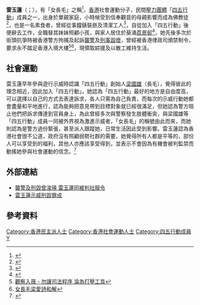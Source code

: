 {{Infobox person
| 姓名       = 雷玉蓮
| 圖像       = File:Lui Yuk-lin.jpg
| 圖像替代   = 雷玉蓮
| 圖像說明   = 雷玉蓮，攝於2016年。
| 羅馬拼音   = Lui Yuk Lin
| 性別       = 女
| 出生名     = 
| 出生日期   = <!-- {{birth date and age|YYYY|MM|DD}}（在世）或{{Birth date|YYYY|MM|DD}}（逝世） -->
| 出生地點   = 
| 居住地     = {{HKG}}
| 國籍       = 
| 永久居留權 = 
| 別名       = 女長毛、蓮姐
| 籍貫       = <!-- （僅限部分地區人士使用） -->
| 語言       = 粵語
| 活躍時期   = 1990年代至今
| 組織       = 四五行動
| 知名原因   = 街頭抗爭
| 政治運動   = 示威者
| 宗教信仰   = 佛教
}}

'''雷玉蓮'''（{{lang-en|Lui Yuk Lin}}；{{bd|?||}}），有「女長毛」之稱<ref>{{cite news |language = 中文 |url = http://newsbot.lib.cuhk.edu.hk/news/hket/20000610/A28-06.html |title = 「長毛」另一半 不是「女長毛」 |publisher = 香港經濟日報 |pages = A28 |date = 2000-06-10 |access-date = 2021-04-15 |archive-date = 2021-04-15 |archive-url = https://web.archive.org/web/20210415031002/http://newsbot.lib.cuhk.edu.hk/news/hket/20000610/A28-06.html |dead-url = no }}</ref>，[[香港|香港]]社會運動分子，民間[[壓力團體|壓力團體]]「[[四五行動|四五行動]]」成員之一，出身於單親家庭，小時候受到信奉觀音的母親影響而成為佛教徒<ref>{{cite news |language = 中文 |url = https://orientaldaily.on.cc/cnt/news/20110511/00176_082.html |title = 政情：女長毛嚇窒德成局長 |publisher = 東方日報 |date = 2011-05-11 |access-date = 2021-04-15 |archive-url = https://web.archive.org/web/20110916042635/https://orientaldaily.on.cc/cnt/news/20110511/00176_082.html |archive-date = 2011-09-16 |dead-url = no }}</ref>，也是一名素食者，曾經從事鐘錶裝嵌及清潔工人<ref>{{cite news |language = 中文 |url = https://hk.appledaily.com/local/20030919/RHC726573HLA7GIFQCH3DLDJLQ/ |title = 雷玉蓮：「我冇錢㗎」 |publisher = 蘋果日報 |date = 2003-09-19 |access-date = 2021-04-14 |archive-url = https://web.archive.org/web/20210414130103/https://hk.appledaily.com/local/20030919/RHC726573HLA7GIFQCH3DLDJLQ/ |archive-date = 2021-04-14 |dead-url = yes }}</ref>，自從加入「四五行動」後便辭去工作，全職替其妹妹照顧小孩，與家人居住於葵涌[[荔景邨|荔景邨]]<ref>{{cite news |language = 中文 |url = http://the-sun.on.cc/channels/news/20041104/20041104021811_0001.html |title = 錢銀爭執掀私生子疑雲 女長毛遭姨甥打傷 |publisher = 太陽報 |date = 2004-11-04 |access-date = 2021-04-15 |archive-date = 2021-04-15 |archive-url = https://web.archive.org/web/20210415121119/http://the-sun.on.cc/channels/news/20041104/20041104021811_0001.html |dead-url = no }}</ref>，她先後多次於街頭抗爭時被香港警方拘捕及起訴[[襲警|襲警]]及[[刑事毀壞|刑事毀壞]]，曾經被香港律政司頒禁制令，要求永不踏足香港入境大樓<ref>[http://www.audreyeu.hk/main/public/content/article.jsp?ct=c_2&row_id=1149 觀察入薇 - 勿讓司法程序 淪為打壓工具]{{dead link|date=2018年5月 |bot=InternetArchiveBot |fix-attempted=yes }}</ref><ref>[http://www.singtao.com/archive/fullstory.asp?andor=or&year1=2003&month1=6&day1=26&year2=2003&month2=10&day2=9&category=all&id=20031007a04&keyword1=&keyword2= 女長毛梁愛詩和解]</ref>，現領取綜援及以散工維持生活。

==社會運動==
雷玉蓮早年參與遊行示威時認識「四五行動」創始人[[梁國雄|梁國雄]]（長毛），覺得彼此的理念相近，因此加入「四五行動」，她認為「四五行動」最好的地方是自由度高，可以選擇以自己的方式去表達訴求，各人只需為自己負責，而每次的示威行動她都會盡量和平地進行，認為能夠把意見帶到目標對象就已經很滿足，但她認為警方阻止他們把訴求傳達到官員身上，為此曾經多次與警察發生肢體衝突，與梁國雄等「四五行動」成員一同被外界視為激進示威者，「女長毛」的稱號由此而來，而她則認為是警方過份緊張，甚至派人跟蹤她，日常生活因此受到影響。雷玉蓮認為香港社會很不公道，政府沒有照顧弱勢社群的需要，她覺得所有人都是平等的，部份人可以享受到的福利，其他人亦應該享受得到，並表示不會因為有機會被判監禁而動搖她參與社會運動的信念。<ref>{{Cite web|url=http://logic.csc.cuhk.edu.hk/~z044603/cgi-bin/publications.cgi?publication=002|title=專訪「女長毛」雷玉蓮|publisher=中大學生報|language=中文|access-date=2021-04-15|archive-url=https://web.archive.org/web/20090925195840/http://logic.csc.cuhk.edu.hk/~z044603/cgi-bin/publications.cgi?publication=002|archive-date=2009-09-25|dead-url=yes}}</ref>

==外部連結==
* [http://www.rthk.org.hk/rthk/news/expressnews/20110712/news_20110712_55_769194.htm 襲警及刑毀曾浚瑛 雷玉蓮同被判社服令]
* [http://orientaldaily.on.cc/cnt/news/20110629/00176_027.html 雷玉蓮示威刑毀罪成]{{Wayback|url=http://orientaldaily.on.cc/cnt/news/20110629/00176_027.html |date=20110701104622 }}

==參考資料==
{{reflist}}
[[Category:香港民主派人士|Category:香港民主派人士]]
[[Category:香港社會運動人士|Category:香港社會運動人士]]
[[Category:四五行動成員|Category:四五行動成員]]
[[Category:雷姓|Y]]